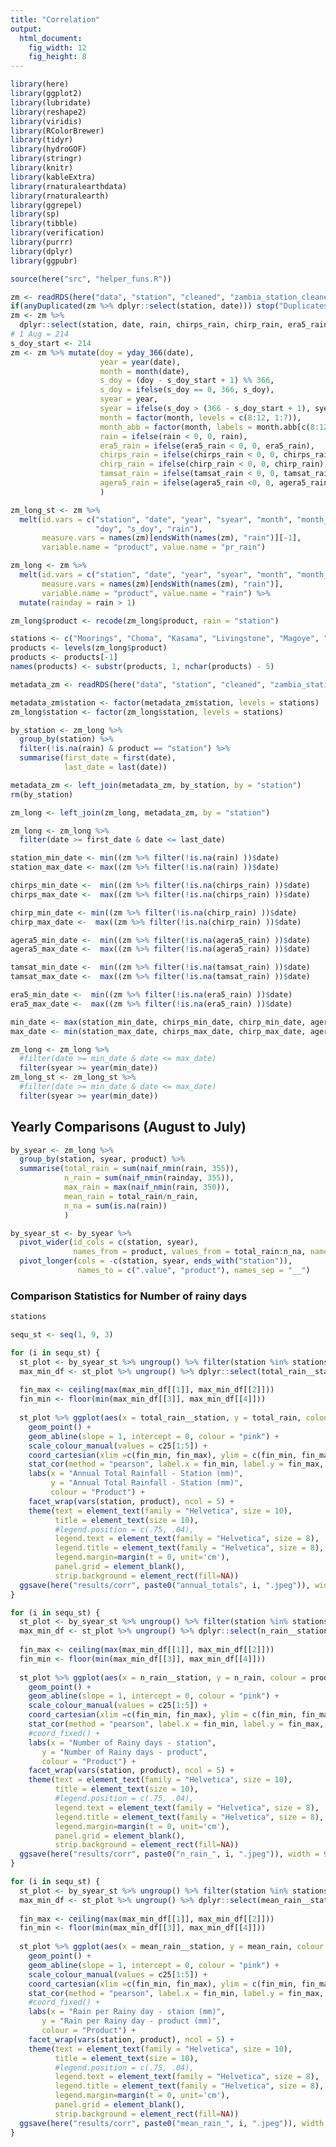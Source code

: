 ```yaml
---
title: "Correlation"
output: 
  html_document:
    fig_width: 12
    fig_height: 8
---
```


```r
library(here)
library(ggplot2)
library(lubridate)
library(reshape2)
library(viridis)
library(RColorBrewer)
library(tidyr)
library(hydroGOF)
library(stringr)
library(knitr)
library(kableExtra)
library(rnaturalearthdata)
library(rnaturalearth)
library(ggrepel)
library(sp)
library(tibble)
library(verification)
library(purrr)
library(dplyr)
library(ggpubr)
```

```r
source(here("src", "helper_funs.R"))

zm <- readRDS(here("data", "station", "cleaned", "zambia_station_cleaned.RDS"))
if(anyDuplicated(zm %>% dplyr::select(station, date))) stop("Duplicates found!")
zm <- zm %>% 
  dplyr::select(station, date, rain, chirps_rain, chirp_rain, era5_rain, tamsat_rain, agera5_rain)
# 1 Aug = 214
s_doy_start <- 214
zm <- zm %>% mutate(doy = yday_366(date),
                    year = year(date),
                    month = month(date),
                    s_doy = (doy - s_doy_start + 1) %% 366,
                    s_doy = ifelse(s_doy == 0, 366, s_doy),
                    syear = year,
                    syear = ifelse(s_doy > (366 - s_doy_start + 1), syear - 1, syear),
                    month = factor(month, levels = c(8:12, 1:7)),
                    month_abb = factor(month, labels = month.abb[c(8:12, 1:7)]),
                    rain = ifelse(rain < 0, 0, rain),
                    era5_rain = ifelse(era5_rain < 0, 0, era5_rain),
                    chirps_rain = ifelse(chirps_rain < 0, 0, chirps_rain), 
                    chirp_rain = ifelse(chirp_rain < 0, 0, chirp_rain), 
                    tamsat_rain = ifelse(tamsat_rain < 0, 0, tamsat_rain),
                    agera5_rain = ifelse(agera5_rain <0, 0, agera5_rain)
                    )

zm_long_st <- zm %>% 
  melt(id.vars = c("station", "date", "year", "syear", "month", "month_abb", 
                   "doy", "s_doy", "rain"),
       measure.vars = names(zm)[endsWith(names(zm), "rain")][-1],
       variable.name = "product", value.name = "pr_rain")

zm_long <- zm %>% 
  melt(id.vars = c("station", "date", "year", "syear", "month", "month_abb", "doy", "s_doy"),
       measure.vars = names(zm)[endsWith(names(zm), "rain")],
       variable.name = "product", value.name = "rain") %>%
  mutate(rainday = rain > 1)

zm_long$product <- recode(zm_long$product, rain = "station")

stations <- c("Moorings", "Choma", "Kasama", "Livingstone", "Magoye", "Mansa", "Mpika", "Chipata", "Petauke")
products <- levels(zm_long$product)
products <- products[-1]
names(products) <- substr(products, 1, nchar(products) - 5)

metadata_zm <- readRDS(here("data", "station", "cleaned", "zambia_station_metadata_cleaned.RDS"))

metadata_zm$station <- factor(metadata_zm$station, levels = stations)
zm_long$station <- factor(zm_long$station, levels = stations)

by_station <- zm_long %>%
  group_by(station) %>%
  filter(!is.na(rain) & product == "station") %>%
  summarise(first_date = first(date),
            last_date = last(date))

metadata_zm <- left_join(metadata_zm, by_station, by = "station")
rm(by_station)

zm_long <- left_join(zm_long, metadata_zm, by = "station")

zm_long <- zm_long %>% 
  filter(date >= first_date & date <= last_date)

```


```r
station_min_date <- min((zm %>% filter(!is.na(rain) ))$date)
station_max_date <- max((zm %>% filter(!is.na(rain) ))$date)

chirps_min_date <-  min((zm %>% filter(!is.na(chirps_rain) ))$date)
chirps_max_date <-  max((zm %>% filter(!is.na(chirps_rain) ))$date)

chirp_min_date <- min((zm %>% filter(!is.na(chirp_rain) ))$date)
chirp_max_date <-  max((zm %>% filter(!is.na(chirp_rain) ))$date)

agera5_min_date <-  min((zm %>% filter(!is.na(agera5_rain) ))$date)
agera5_max_date <-  max((zm %>% filter(!is.na(agera5_rain) ))$date)

tamsat_min_date <-  min((zm %>% filter(!is.na(tamsat_rain) ))$date)
tamsat_max_date <-  max((zm %>% filter(!is.na(tamsat_rain) ))$date)

era5_min_date <-  min((zm %>% filter(!is.na(era5_rain) ))$date)
era5_max_date <-  max((zm %>% filter(!is.na(era5_rain) ))$date)

min_date <- max(station_min_date, chirps_min_date, chirp_min_date, agera5_min_date, tamsat_min_date, era5_min_date)
max_date <- min(station_max_date, chirps_max_date, chirp_max_date, agera5_max_date, tamsat_max_date, era5_max_date)

zm_long <- zm_long %>% 
  #filter(date >= min_date & date <= max_date)
  filter(syear >= year(min_date))
zm_long_st <- zm_long_st %>% 
  #filter(date >= min_date & date <= max_date)
  filter(syear >= year(min_date))
```


## Yearly Comparisons (August to July)

```r
by_syear <- zm_long %>%
  group_by(station, syear, product) %>%
  summarise(total_rain = sum(naif_nmin(rain, 355)), 
            n_rain = sum(naif_nmin(rainday, 355)), 
            max_rain = max(naif_nmin(rain, 350)), 
            mean_rain = total_rain/n_rain, 
            n_na = sum(is.na(rain))
            )

by_syear_st <- by_syear %>%
  pivot_wider(id_cols = c(station, syear), 
              names_from = product, values_from = total_rain:n_na, names_sep = "__") %>%
  pivot_longer(cols = -c(station, syear, ends_with("station")), 
               names_to = c(".value", "product"), names_sep = "__")
```

### Comparison Statistics for Number of rainy days


```r
stations
```


```r
sequ_st <- seq(1, 9, 3)
```

```r
for (i in sequ_st) {
  st_plot <- by_syear_st %>% ungroup() %>% filter(station %in% stations[i:(i+2)]) %>% group_by(station, product) 
  max_min_df <- st_plot %>% ungroup() %>% dplyr::select(total_rain__station, total_rain) %>% summarise(max_st = max(total_rain__station, na.rm = T), max_p = max(total_rain, na.rm = T), min_st = min(total_rain__station, na.rm = T), min_p = min(total_rain__station, na.rm = T))
  
  fin_max <- ceiling(max(max_min_df[[1]], max_min_df[[2]]))
  fin_min <- floor(min(max_min_df[[3]], max_min_df[[4]]))
  
  st_plot %>% ggplot(aes(x = total_rain__station, y = total_rain, colour = product)) +
    geom_point() +
    geom_abline(slope = 1, intercept = 0, colour = "pink") +
    scale_colour_manual(values = c25[1:5]) +
    coord_cartesian(xlim =c(fin_min, fin_max), ylim = c(fin_min, fin_max)) +
    stat_cor(method = "pearson", label.x = fin_min, label.y = fin_max, aes(label = after_stat(r.label)))+
    labs(x = "Annual Total Rainfall - Station (mm)",
         y = "Annual Total Rainfall - Station (mm)",
         colour = "Product") +
    facet_wrap(vars(station, product), ncol = 5) +
    theme(text = element_text(family = "Helvetica", size = 10),
          title = element_text(size = 10),
          #legend.position = c(.75, .04),
          legend.text = element_text(family = "Helvetica", size = 8),
          legend.title = element_text(family = "Helvetica", size = 8),
          legend.margin=margin(t = 0, unit='cm'),
          panel.grid = element_blank(),
          strip.background = element_rect(fill=NA))
  ggsave(here("results/corr", paste0("annual_totals", i, ".jpeg")), width = 9.74, height = 7.74, units = "in", dpi = 1000)
}
```

```r
for (i in sequ_st) {
  st_plot <- by_syear_st %>% ungroup() %>% filter(station %in% stations[i:(i+2)]) %>% group_by(station, product) 
  max_min_df <- st_plot %>% ungroup() %>% dplyr::select(n_rain__station, n_rain) %>% summarise(max_st = max(n_rain__station, na.rm = T), max_p = max(n_rain, na.rm = T), min_st = min(n_rain__station, na.rm = T), min_p = min(n_rain, na.rm = T))
  
  fin_max <- ceiling(max(max_min_df[[1]], max_min_df[[2]]))
  fin_min <- floor(min(max_min_df[[3]], max_min_df[[4]]))
  
  st_plot %>% ggplot(aes(x = n_rain__station, y = n_rain, colour = product)) +
    geom_point() +
    geom_abline(slope = 1, intercept = 0, colour = "pink") +
    scale_colour_manual(values = c25[1:5]) +
    coord_cartesian(xlim =c(fin_min, fin_max), ylim = c(fin_min, fin_max)) +
    stat_cor(method = "pearson", label.x = fin_min, label.y = fin_max, aes(label = after_stat(r.label)))+
    #coord_fixed() +
    labs(x = "Number of Rainy days - station",
       y = "Number of Rainy days - product",
       colour = "Product") +
    facet_wrap(vars(station, product), ncol = 5) +
    theme(text = element_text(family = "Helvetica", size = 10),
          title = element_text(size = 10),
          #legend.position = c(.75, .04),
          legend.text = element_text(family = "Helvetica", size = 8),
          legend.title = element_text(family = "Helvetica", size = 8),
          legend.margin=margin(t = 0, unit='cm'),
          panel.grid = element_blank(),
          strip.background = element_rect(fill=NA))
  ggsave(here("results/corr", paste0("n_rain_", i, ".jpeg")), width = 9.74, height = 7.74, units = "in", dpi = 1000)
}
```


```r
for (i in sequ_st) {
  st_plot <- by_syear_st %>% ungroup() %>% filter(station %in% stations[i:(i+2)]) %>% group_by(station, product) 
  max_min_df <- st_plot %>% ungroup() %>% dplyr::select(mean_rain__station, mean_rain) %>% summarise(max_st = max(mean_rain__station, na.rm = T), max_p = max(mean_rain, na.rm = T), min_st = min(mean_rain__station, na.rm = T), min_p = min(mean_rain, na.rm = T))
  
  fin_max <- ceiling(max(max_min_df[[1]], max_min_df[[2]]))
  fin_min <- floor(min(max_min_df[[3]], max_min_df[[4]]))
  
  st_plot %>% ggplot(aes(x = mean_rain__station, y = mean_rain, colour = product)) +
    geom_point() +
    geom_abline(slope = 1, intercept = 0, colour = "pink") +
    scale_colour_manual(values = c25[1:5]) +
    coord_cartesian(xlim =c(fin_min, fin_max), ylim = c(fin_min, fin_max)) +
    stat_cor(method = "pearson", label.x = fin_min, label.y = fin_max, aes(label = after_stat(r.label)))+
    #coord_fixed() +
    labs(x = "Rain per Rainy day - staion (mm)",
       y = "Rain per Rainy day - product (mm)",
       colour = "Product") +
    facet_wrap(vars(station, product), ncol = 5) +
    theme(text = element_text(family = "Helvetica", size = 10),
          title = element_text(size = 10),
          #legend.position = c(.75, .04),
          legend.text = element_text(family = "Helvetica", size = 8),
          legend.title = element_text(family = "Helvetica", size = 8),
          legend.margin=margin(t = 0, unit='cm'),
          panel.grid = element_blank(),
          strip.background = element_rect(fill=NA))
  ggsave(here("results/corr", paste0("mean_rain_", i, ".jpeg")), width = 9.74, height = 7.74, units = "in", dpi = 1000)
}
```






